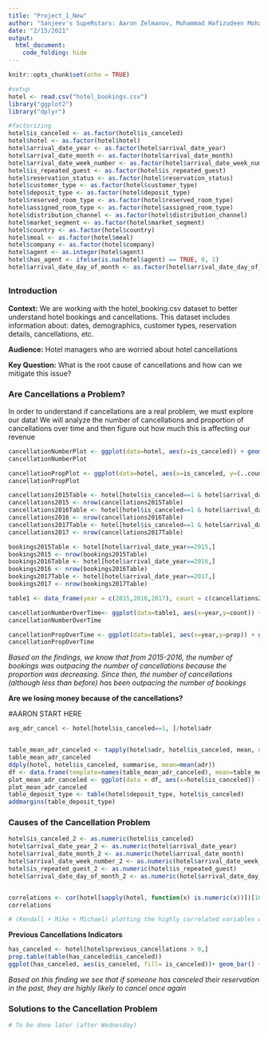 ```yaml
---
title: "Project_1_New"
author: "Sanjeev's SupeRstars: Aaron Zelmanov, Muhammad Hafizudeen Mohamad Saman, Nakul Chadha, Kendall Cohen, Michael Geraci, Michael Zhang"
date: "2/15/2021"
output:
  html_document:
    code_folding: hide
---
```


```r
knitr::opts_chunk$set(echo = TRUE)

#setup 
hotel <- read.csv("hotel_bookings.csv")
library("ggplot2")
library("dplyr")

#factorizing 
hotel$is_canceled <- as.factor(hotel$is_canceled)
hotel$hotel <- as.factor(hotel$hotel)
hotel$arrival_date_year <- as.factor(hotel$arrival_date_year)
hotel$arrival_date_month <- as.factor(hotel$arrival_date_month)
hotel$arrival_date_week_number <- as.factor(hotel$arrival_date_week_number)
hotel$is_repeated_guest <- as.factor(hotel$is_repeated_guest)
hotel$reservation_status <- as.factor(hotel$reservation_status)
hotel$customer_type <- as.factor(hotel$customer_type)
hotel$deposit_type <- as.factor(hotel$deposit_type)
hotel$reserved_room_type <- as.factor(hotel$reserved_room_type)
hotel$assigned_room_type <- as.factor(hotel$assigned_room_type)
hotel$distribution_channel <- as.factor(hotel$distribution_channel)
hotel$market_segment <- as.factor(hotel$market_segment)
hotel$country <- as.factor(hotel$country)
hotel$meal <- as.factor(hotel$meal)
hotel$company <- as.factor(hotel$company)
hotel$agent <- as.integer(hotel$agent)
hotel$has_agent <- ifelse(is.na(hotel$agent) == TRUE, 0, 1)
hotel$arrival_date_day_of_month <- as.factor(hotel$arrival_date_day_of_month)
```
## {.tabset}
### Introduction 

**Context:** We are working with the hotel_booking.csv dataset to better understand hotel bookings and cancellations. This dataset includes information about: dates, demographics, customer types, reservation details, cancellations, etc.

**Audience:** Hotel managers who are worried about hotel cancellations

**Key Question:** What is the root cause of cancellations and how can we mitigate this issue? 

### Are Cancellations a Problem? 
In order to understand if cancellations are a real problem, we must explore our data! We will analyze the number of cancellations and proportion of cancellations over time and then figure out how much this is affecting our revenue 

```r
cancellationNumberPlot <- ggplot(data=hotel, aes(x=is_canceled)) + geom_bar() + xlab("Not Cancelled or Cancelled") + ylab("Count") + ggtitle("Count of Reservations Not Cancelled vs Cancelled") + labs(caption=("Number of Cancellations = 44,224. Total reservations = 119,390")) + theme(plot.title = element_text(hjust = 0.5), plot.caption = element_text(hjust = 0.5))
cancellationNumberPlot 
```


```r
cancellationPropPlot <- ggplot(data=hotel, aes(x=is_canceled, y=(..count..)/sum(..count..) )) + geom_bar() + xlab("Not Cancelled or Cancelled") + ylab("Proportion") + ggtitle("Proportion of Reservations Not Cancelled vs Cancelled") + labs(caption=("More than a third of bookings (37%) were cancelled, which is a significant amount")) + theme(plot.title = element_text(hjust = 0.5), plot.caption = element_text(hjust = 0.5)) + theme(plot.title = element_text(hjust = 0.5))
cancellationPropPlot
```

```r
cancellations2015Table <- hotel[hotel$is_canceled==1 & hotel$arrival_date_year==2015,]
cancellations2015 <- nrow(cancellations2015Table)
cancellations2016Table <- hotel[hotel$is_canceled==1 & hotel$arrival_date_year==2016,]
cancellations2016 <- nrow(cancellations2016Table)
cancellations2017Table <- hotel[hotel$is_canceled==1 & hotel$arrival_date_year==2017,]
cancellations2017 <- nrow(cancellations2017Table)

bookings2015Table <- hotel[hotel$arrival_date_year==2015,]
bookings2015 <- nrow(bookings2015Table)
bookings2016Table <- hotel[hotel$arrival_date_year==2016,]
bookings2016 <- nrow(bookings2016Table)
bookings2017Table <- hotel[hotel$arrival_date_year==2017,]
bookings2017 <- nrow(bookings2017Table)

table1 <- data_frame(year = c(2015,2016,2017), count = c(cancellations2015,cancellations2016,cancellations2017), prop = c(cancellations2015/bookings2015,cancellations2016/bookings2016,cancellations2017/bookings2017))

cancellationNumberOverTime<- ggplot(data=table1, aes(x=year,y=count)) + geom_bar(stat='identity') + ggtitle("Number of Cancellations over Time") + labs(x="Year", y="Count",caption=("The number of cancellations was increasing from 2015 to 2016 but has been showing an overall decrease since then")) + theme(plot.title = element_text(hjust = 0.5))
cancellationNumberOverTime

cancellationPropOverTime <- ggplot(data=table1, aes(x=year,y=prop)) + geom_bar(stat='identity') + ggtitle("Proportion of Cancellations over Time") + labs(x="Year", y="Proportion",caption=("The proportion of cancellations was decreasing from 2015 to 2016 but has been showing a slight increase since then")) + theme(plot.title = element_text(hjust = 0.5))
cancellationPropOverTime
```

*Based on the findings, we know that from 2015-2016, the number of bookings was outpacing the number of cancellations because the proportion was decreasing. Since then, the number of cancellations (although less than before) has been outpacing the number of bookings*

**Are we losing money because of the cancellations?**

#AARON START HERE
```r
avg_adr_cancel <- hotel[hotel$is_canceled==1, ]/hotel$adr


table_mean_adr_canceled <- tapply(hotel$adr, hotel$is_canceled, mean, na.rm = TRUE)
table_mean_adr_canceled
ddply(hotel, hotel$is_canceled, summarise, mean=mean(adr))
df <- data.frame(template=names(table_mean_adr_canceled), mean=table_mean_adr_canceled)
plot_mean_adr_canceled <- ggplot(data = df, aes(x=hotel$is_canceled)) + geom_bar() + xlab("Not Cancelled or Cancelled") + ylab("ADR")+ ggtitle("Average ADR If Not Cancelled or Cancelled") + theme(plot.title = element_text(hjust = 0.5), plot.caption = element_text(hjust = 0.5)) + theme(plot.title = element_text(hjust = 0.5))
plot_mean_adr_canceled
table_deposit_type <- table(hotel$deposit_type, hotel$is_canceled)
addmargins(table_deposit_type)
```


### Causes of the Cancellation Problem 
```r
hotel$is_canceled_2 <- as.numeric(hotel$is_canceled)
hotel$arrival_date_year_2 <- as.numeric(hotel$arrival_date_year)
hotel$arrival_date_month_2 <- as.numeric(hotel$arrival_date_month)
hotel$arrival_date_week_number_2 <- as.numeric(hotel$arrival_date_week_number)
hotel$is_repeated_guest_2 <- as.numeric(hotel$is_repeated_guest)
hotel$arrival_date_day_of_month_2 <- as.numeric(hotel$arrival_date_day_of_month)


correlations <- cor(hotel[sapply(hotel, function(x) is.numeric(x))])[16,]
correlations

# (Kendall + Mike + Michael) plotting the highly correlated variables with cancellations and explaining the correlations. Then, buildiing additional graphs to further analyze
```

**Previous Cancellations Indicators**
``` r
has_canceled <- hotel[hotel$previous_cancellations > 0,]
prop.table(table(has_canceled$is_canceled))
ggplot(has_canceled, aes(is_canceled, fill= is_canceled))+ geom_bar() + labs(x="Canceled Reservation", y= "Count of Canceled Reservations") + ggtitle("Reservations canceled by those who have canceled in the past")

```

*Based on this finding we see that if someone has canceled their reservation in the past, they are highly likely to cancel once again*

### Solutions to the Cancellation Problem
```r
# To be done later (after Wednesday)
```

